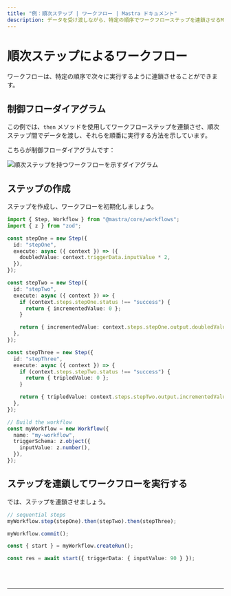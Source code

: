 ```yaml
---
title: "例：順次ステップ | ワークフロー | Mastra ドキュメント"
description: データを受け渡しながら、特定の順序でワークフローステップを連鎖させるMastraの使用例。
---
```



# 順次ステップによるワークフロー

ワークフローは、特定の順序で次々に実行するように連鎖させることができます。

## 制御フローダイアグラム

この例では、`then` メソッドを使用してワークフローステップを連鎖させ、順次ステップ間でデータを渡し、それらを順番に実行する方法を示しています。

こちらが制御フローダイアグラムです：

<img
  src="/sequential-chains.png"
  alt="順次ステップを持つワークフローを示すダイアグラム"
  width={600}
/>

## ステップの作成

ステップを作成し、ワークフローを初期化しましょう。

```ts showLineNumbers copy
import { Step, Workflow } from "@mastra/core/workflows";
import { z } from "zod";

const stepOne = new Step({
  id: "stepOne",
  execute: async ({ context }) => ({
    doubledValue: context.triggerData.inputValue * 2,
  }),
});

const stepTwo = new Step({
  id: "stepTwo",
  execute: async ({ context }) => {
    if (context.steps.stepOne.status !== "success") {
      return { incrementedValue: 0 };
    }

    return { incrementedValue: context.steps.stepOne.output.doubledValue + 1 };
  },
});

const stepThree = new Step({
  id: "stepThree",
  execute: async ({ context }) => {
    if (context.steps.stepTwo.status !== "success") {
      return { tripledValue: 0 };
    }

    return { tripledValue: context.steps.stepTwo.output.incrementedValue * 3 };
  },
});

// Build the workflow
const myWorkflow = new Workflow({
  name: "my-workflow",
  triggerSchema: z.object({
    inputValue: z.number(),
  }),
});
```

## ステップを連鎖してワークフローを実行する

では、ステップを連鎖させましょう。

```ts showLineNumbers copy
// sequential steps
myWorkflow.step(stepOne).then(stepTwo).then(stepThree);

myWorkflow.commit();

const { start } = myWorkflow.createRun();

const res = await start({ triggerData: { inputValue: 90 } });
```

<br />
<br />
<hr className="dark:border-[#404040] border-gray-300" />
<br />
<br />
<GithubLink
  link={
    "https://github.com/mastra-ai/mastra/blob/main/examples/basics/workflows/workflow-with-sequential-steps"
  }
/>

